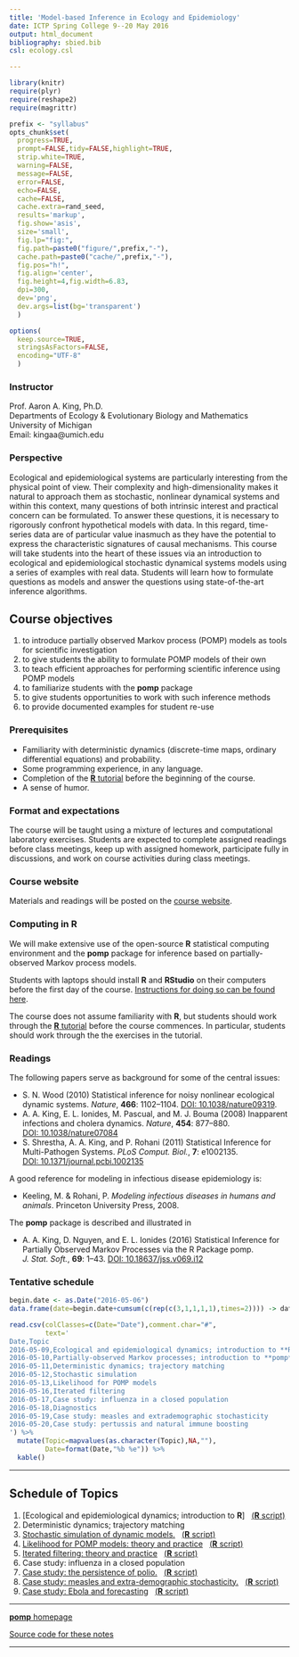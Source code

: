 ```yaml
---
title: 'Model-based Inference in Ecology and Epidemiology'
date: ICTP Spring College 9--20 May 2016
output: html_document
bibliography: sbied.bib
csl: ecology.csl

---
```


```r
library(knitr)
require(plyr)
require(reshape2)
require(magrittr)

prefix <- "syllabus"
opts_chunk$set(
  progress=TRUE,
  prompt=FALSE,tidy=FALSE,highlight=TRUE,
  strip.white=TRUE,
  warning=FALSE,
  message=FALSE,
  error=FALSE,
  echo=FALSE,
  cache=FALSE,
  cache.extra=rand_seed,
  results='markup',
  fig.show='asis',
  size='small',
  fig.lp="fig:",
  fig.path=paste0("figure/",prefix,"-"),
  cache.path=paste0("cache/",prefix,"-"),
  fig.pos="h!",
  fig.align='center',
  fig.height=4,fig.width=6.83,
  dpi=300,
  dev='png',
  dev.args=list(bg='transparent')
  )

options(
  keep.source=TRUE,
  stringsAsFactors=FALSE,
  encoding="UTF-8"
  )
```

### Instructor

Prof.&nbsp;Aaron A. King, Ph.D.  
Departments of Ecology & Evolutionary Biology and Mathematics  
University of Michigan  
Email: kingaa@umich.edu  

### Perspective

Ecological and epidemiological systems are particularly interesting from the physical point of view.
Their complexity and high-dimensionality makes it natural to approach them as stochastic, nonlinear dynamical systems and within this context, many questions of both intrinsic interest and practical concern can be formulated.
To answer these questions, it is necessary to rigorously confront hypothetical models with data.
In this regard, time-series data are of particular value inasmuch as they have the potential to express the characteristic signatures of causal mechanisms.
This course will take students into the heart of these issues via an introduction to ecological and epidemiological stochastic dynamical systems models using a series of examples with real data.
Students will learn how to formulate questions as models and answer the questions using state-of-the-art inference algorithms.

## Course objectives

1. to introduce partially observed Markov process (POMP) models as tools for scientific investigation
1. to give students the ability to formulate POMP models of their own
1. to teach efficient approaches for performing scientific inference using POMP models
1. to familiarize students with the **pomp** package
1. to give students opportunities to work with such inference methods
1. to provide documented examples for student re-use

### Prerequisites

- Familiarity with deterministic dynamics (discrete-time maps, ordinary differential equations) and probability.
- Some programming experience, in any language.
- Completion of the [**R** tutorial](http://kinglab.eeb.lsa.umich.edu/R_Tutorial) before the beginning of the course.
- A sense of humor.

### Format and expectations

The course will be taught using a mixture of lectures and computational laboratory exercises.
Students are expected to complete assigned readings before class meetings, keep up with assigned homework, participate fully in discussions, and work on course activities during class meetings.

### Course website

Materials and readings will be posted on the [course website](http://kingaa.github.io/short-course).

### Computing in **R**

We will make extensive use of the open-source **R** statistical computing environment and the **pomp** package for inference based on partially-observed Markov process models.

Students with laptops should install **R** and **RStudio** on their computers before the first day of the course.
[Instructions for doing so can be found here](./prep/preparation.html).

The course does not assume familiarity with **R**, but students should work through the [**R** tutorial](http://kinglab.eeb.lsa.umich.edu/R_Tutorial) before the course commences.
In particular, students should work through the the exercises in the tutorial.

### Readings

The following papers serve as background for some of the central issues:

- S. N. Wood (2010) Statistical inference for noisy nonlinear ecological dynamic systems. *Nature*, **466**:&nbsp;1102&ndash;1104. [DOI:&nbsp;10.1038/nature09319](http://dx.doi.org/10.1038/nature09319).
- A. A. King, E. L. Ionides, M. Pascual, and M. J. Bouma (2008) Inapparent infections and cholera dynamics. *Nature*, **454**:&nbsp;877&ndash;880. [DOI:&nbsp;10.1038/nature07084](http://dx.doi.org/10.1038/nature07084)
- S. Shrestha, A. A. King, and P. Rohani (2011) Statistical Inference for Multi-Pathogen Systems. *PLoS&nbsp;Comput.&nbsp;Biol.*, **7**:&nbsp;e1002135. [DOI:&nbsp;10.1371/journal.pcbi.1002135](http://dx.doi.org/10.1371/journal.pcbi.1002135)

A good reference for modeling in infectious disease epidemiology is:

- Keeling, M. & Rohani, P. *Modeling infectious diseases in humans and animals*. Princeton University Press, 2008.

The **pomp** package is described and illustrated in

- A. A. King, D. Nguyen, and E. L. Ionides (2016) Statistical Inference for Partially Observed Markov Processes via the R Package pomp. *J.&nbsp;Stat.&nbsp;Soft.*, **69**:&nbsp;1&ndash;43. [DOI:&nbsp;10.18637/jss.v069.i12](http://dx.doi.org/10.18637/jss.v069.i12)

### Tentative schedule

```r
begin.date <- as.Date("2016-05-06")
data.frame(date=begin.date+cumsum(c(rep(c(3,1,1,1,1),times=2)))) -> dates

read.csv(colClasses=c(Date="Date"),comment.char="#",
         text='
Date,Topic
2016-05-09,Ecological and epidemiological dynamics; introduction to **R**
2016-05-10,Partially-observed Markov processes; introduction to **pomp**
2016-05-11,Deterministic dynamics; trajectory matching
2016-05-12,Stochastic simulation
2016-05-13,Likelihood for POMP models
2016-05-16,Iterated filtering
2016-05-17,Case study: influenza in a closed population
2016-05-18,Diagnostics
2016-05-19,Case study: measles and extrademographic stochasticity
2016-05-20,Case study: pertussis and natural immune boosting
') %>%
  mutate(Topic=mapvalues(as.character(Topic),NA,""),
         Date=format(Date,"%b %e")) %>% 
  kable()
```

----------------------

## Schedule of Topics

1. [Ecological and epidemiological dynamics; introduction to **R**]&nbsp;&nbsp;&nbsp;[(**R** script)](http://raw.githubusercontent.com/kingaa/sbied/gh-pages/intro/intro.R)
1. Deterministic dynamics; trajectory matching
1. [Stochastic simulation of dynamic models.](./stochsim/stochsim.html)&nbsp;&nbsp;&nbsp;[(**R** script)](http://raw.githubusercontent.com/kingaa/sbied/gh-pages/stochsim/stochsim.R)
1. [Likelihood for POMP models: theory and practice](./pfilter/pfilter.html)&nbsp;&nbsp;&nbsp;[(**R** script)](http://raw.githubusercontent.com/kingaa/sbied/gh-pages/pfilter/pfilter.R)
1. [Iterated filtering: theory and practice](./mif/mif.html)&nbsp;&nbsp;&nbsp;[(**R** script)](http://raw.githubusercontent.com/kingaa/sbied/gh-pages/mif/mif.R)
1. Case study: influenza in a closed population
1. [Case study: the persistence of polio.](./polio/polio.html)&nbsp;&nbsp;&nbsp;[(**R** script)](http://raw.githubusercontent.com/kingaa/sbied/gh-pages/polio/polio.R)
1. [Case study: measles and extra-demographic stochasticity.](./measles/measles.html)&nbsp;&nbsp;&nbsp;[(**R** script)](http://raw.githubusercontent.com/kingaa/sbied/gh-pages/measles/measles.R)
1. [Case study: Ebola and forecasting](./ebola/ebola.html)&nbsp;&nbsp;&nbsp;[(**R** script)](http://raw.githubusercontent.com/kingaa/sbied/gh-pages/ebola/ebola.R)

----------------------

[**pomp** homepage](http://kingaa.github.io/pomp)  

[Source code for these notes](http://github.com/kingaa/short-course/)  

----------------------
